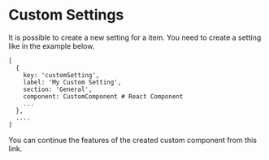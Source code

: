 

<Meta title="Documentation/Settings/Custom Settings" />

# Custom Settings

It is possible to create a new setting for a item. You need to create a setting like in the example below.

```shell
[
  {
    key: 'customSetting',
    label: 'My Custom Setting',
    section: 'General',
    component: CustomComponent # React Component
    ...
  },
  ....
]
```

You can continue the features of the created custom component from this <LinkTo kind="documentation--advanced--setting-component">link.</LinkTo>